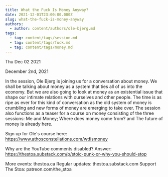 ```yaml
---
title: What the Fuck Is Money Anyway?
date: 2021-12-01T23:00:00.000Z
slug: what-the-fuck-is-money-anyway
authors:
  - author: content/authors/ole-bjerg.md
tags:
  - tag: content/tags/session.md
  - tag: content/tags/fuck.md
  - tag: content/tags/money.md
---
```






Thu Dec 02 2021

December 2nd, 2021

In the session, Ole Bjerg is joining us for a conversation about money. We shall be talking about money as a system that ties all of us into the economy. But we are also going to look at money as an existential issue that shape our intimate relations with ourselves and other people. The time is as ripe as ever for this kind of conversation as the old system of money is crumbling and new forms of money are emerging to take over. The session also functions as a teaser for a course on money consisting of the three sessions: Me and Money; Where does money come from? and The future of money is already here.

Sign up for Ole's course here: https://www.athosconstellations.com/wtfismoney

Why are the YouTube comments disabled? Answer: https://thestoa.substack.com/p/stoic-punk-or-why-you-should-stop

More events: thestoa.ca
Regular updates: thestoa.substack.com
Support The Stoa: patreon.com/the_stoa


